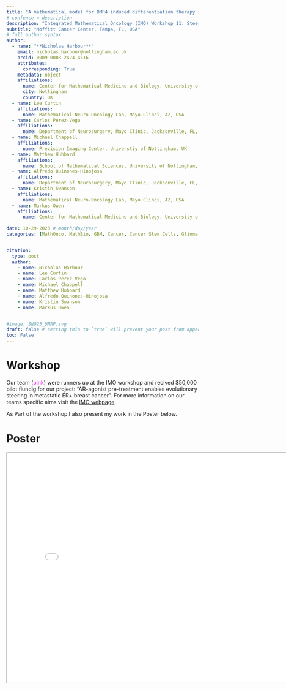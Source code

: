 ```yaml
---
title: "A mathematical model for BMP4 induced differentiation therapy in combination with radiotherapy in glioblastoma"
# confence = description
description: "Integrated Mathematical Oncology (IMO) Workshop 11: Steering Evolution/Extinction"
subtitle: "Moffitt Cancer Center, Tampa, FL, USA"
# full author syntax
author:
  - name: "**Nicholas Harbour**"
    email: nicholas.harbour@nottingham.ac.uk
    orcid: 0009-0008-2424-4516
    attributes:
      corresponding: True
    metadata: object
    affiliations: 
      name: Center for Mathematical Medicine and Biology, University of Nottingham, UK
      city: Nottingham
      country: UK
  - name: Lee Curtin
    affiliations: 
      name: Mathematical Neuro-Oncology Lab, Mayo Clinci, AZ, USA
  - name: Carlos Perez-Vega
    affiliations: 
      name: Department of Neurosurgery, Mayo Clinic, Jacksonville, FL, USA
  - name: Michael Chappell
    affiliations:
      name: Precision Imaging Center, Universtiy of Nottingham, UK
  - name: Matthew Hubbard
    affiliations: 
      name: School of Mathematical Sciences, University of Nottingham, UK
  - name: Alfredo Quinones-Hinojosa
    affiliations: 
      name: Department of Neurosurgery, Mayo Clinic, Jacksonville, FL, USA
  - name: Kristin Swanson
    affiliations: 
      name: Mathematical Neuro-Oncology Lab, Mayo Clinci, AZ, USA
  - name: Markus Owen
    affiliations: 
      name: Center for Mathematical Medicine and Biology, University of Nottingham, UK
     
date: 10-29-2023 # month/day/year
categories: [MathOnco, MathBio, GBM, Cancer, Cancer Stem Cells, Glioma Stem Cells] 


citation:
  type: post
  author: 
    - name: Nicholas Harbour
    - name: Lee Curtin
    - name: Carlos Perez-Vega
    - name: Michael Chappell
    - name: Matthew Hubbard
    - name: Alfredo Quinones-Hinojosa
    - name: Kristin Swanson
    - name: Markus Owen


#image: SNO23_UMAP.svg
draft: false # setting this to `true` will prevent your post from appearing on your listing page until you're ready!
toc: False
---
```


# Workshop

Our team (<span style="color:magenta;">pink</span>) were runners up at the IMO workshop and recived $50,000 pilot fiundig for our project: "AR-agonist pre-treatment enables evolutionary steering in metastatic ER+ breast cancer". For more information on our teams specific aims visit the [IMO webpage](https://imoworkshop.org/IMO11/index.html). 

As Part of the workshop I also present my work in the Poster below.

# Poster

<iframe
 width = "800"
 height = "600"
 src = "IMO23_poster.pdf">
</iframe>





